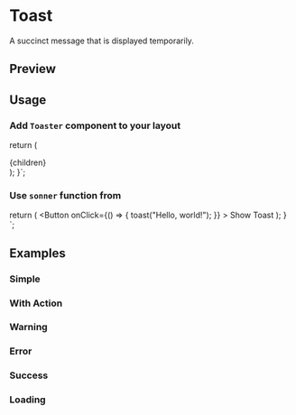 

<Meta of={ToastStories} />

<RadixPrimitiveDocsButton name="sonner" />

# Toast

A succinct message that is displayed temporarily.

## Preview

<Canvas of={ToastStories.Default} />

## Usage

### Add `Toaster` component to your layout


  return (
    <html lang="en">
      <head />
      <body>
        <main>{children}</main>
        <Toaster />
      </body>
    </html>
  );
}`;

<Source code={providerCode} language="tsx" dark />

### Use `sonner` function from



  return (
    <Button
      onClick={() => {
        toast("Hello, world!");
      }}
    >
      Show Toast
    </Button>
  );
}
`;

<Source code={importCode} language="ts" dark />
<Source code={usageCode} language="tsx" dark />

## Examples

### Simple

<Canvas of={ToastStories.Simple} />

### With Action

<Canvas of={ToastStories.WithAction} />

### Warning

<Canvas of={ToastStories.Warning} />

### Error

<Canvas of={ToastStories.ErrorToast} />

### Success

<Canvas of={ToastStories.Success} />

### Loading

<Canvas of={ToastStories.Loading} />